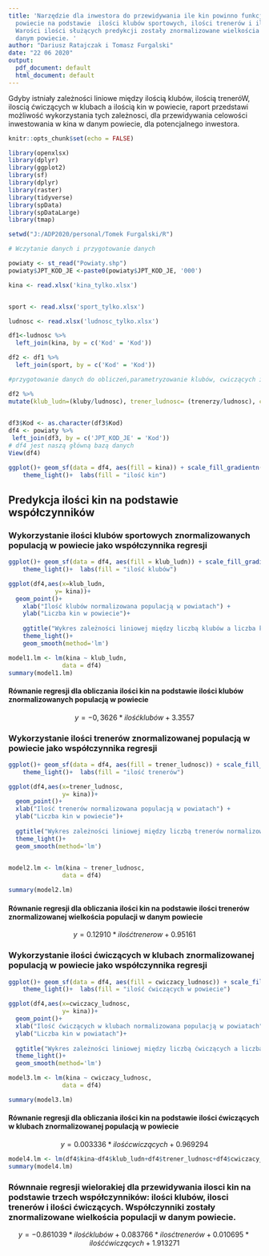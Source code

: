 ---
title: 'Narzędzie dla inwestora do przewidywania ile kin powinno funkcjonować w danym
  powiecie na podstawie  ilości klubów sportowych, ilości trenerów i ilości osób ćwiczących.
  Warości ilości służących predykcji zostały znormalizowane wielkościa populacji w
  danym powiecie. '
author: "Dariusz Ratajczak i Tomasz Furgalski"
date: "22 06 2020"
output:
  pdf_document: default
  html_document: default
---
Gdyby istniały zależności liniowe między ilością klubów, ilością treneróW, iloscią ćwiczących w klubach a ilością kin w powiecie, raport przedstawi możliwość wykorzystania tych zależnosci, dla przewidywania celowości inwestowania w kina w danym powiecie, dla potencjalnego inwestora.


```{r setup, include=FALSE,echo =FALSE,}
knitr::opts_chunk$set(echo = FALSE)
```
```{r,echo=FALSE,message = FALSE,warning = FALSE,include = FALSE}

library(openxlsx)
library(dplyr)
library(ggplot2)
library(sf)
library(dplyr) 
library(raster) 
library(tidyverse) 
library(spData) 
library(spDataLarge) 
library(tmap)
```

```{r,echo=FALSE,message = FALSE,warning = FALSE,include = FALSE}
setwd("J:/ADP2020/personal/Tomek Furgalski/R")
```
```{r,echo=FALSE,message = FALSE,warning = FALSE,include = FALSE}
# Wczytanie danych i przygotowanie danych

powiaty <- st_read("Powiaty.shp")
powiaty$JPT_KOD_JE <-paste0(powiaty$JPT_KOD_JE, '000')

kina <- read.xlsx('kina_tylko.xlsx')


sport <- read.xlsx('sport_tylko.xlsx')

ludnosc <- read.xlsx('ludnosc_tylko.xlsx')

df1<-ludnosc %>%
  left_join(kina, by = c('Kod' = 'Kod'))

df2 <- df1 %>%
  left_join(sport, by = c('Kod' = 'Kod'))

#przygotowanie danych do obliczeń,parametryzowanie klubów, cwiczących i trenerów #przez ludnosc. .

df2 %>%
mutate(klub_ludn=(kluby/ludnosc), trener_ludnosc= (trenerzy/ludnosc), cwiczacy_ludnosc=(cwiczacy/ludnosc)) ->df3
  

df3$Kod <- as.character(df3$Kod)
df4 <- powiaty %>%
 left_join(df3, by = c('JPT_KOD_JE' = 'Kod'))
# df4 jest naszą główną bazą danych
View(df4)

```

```{r,echo=FALSE,message = FALSE,warning = FALSE}
ggplot()+ geom_sf(data = df4, aes(fill = kina)) + scale_fill_gradientn(colors = terrain.colors(20))+ ggtitle("Ilość kin w powiecie") +
    theme_light()+  labs(fill = "ilość kin")
```

## Predykcja ilości kin na podstawie współczynników

### Wykorzystanie ilości klubów sportowych znormalizowanych populacją w powiecie jako współczynnika regresji

```{r,echo=FALSE,message = FALSE,warning = FALSE}
ggplot()+ geom_sf(data = df4, aes(fill = klub_ludn)) + scale_fill_gradientn(colors = terrain.colors(20))+ ggtitle("Ilość klubów normalizowana populacją w powiecie") +
    theme_light()+  labs(fill = "ilość klubów")
```
```{r,echo=FALSE, message = FALSE, warning = FALSE}
ggplot(df4,aes(x=klub_ludn,
             y= kina))+
  geom_point()+
    xlab("Ilość klubów normalizowana populacją w powiatach") +
    ylab("Liczba kin w powiecie")+
  
    ggtitle("Wykres zależności liniowej między liczbą klubów a liczba kin") +
    theme_light()+
    geom_smooth(method='lm')

```
```{r,echo=FALSE,message = FALSE,warning = FALSE,include = FALSE}
model1.lm <- lm(kina ~ klub_ludn, 
               data = df4) 
summary(model1.lm)
```
#### Równanie regresji dla obliczania ilości kin na podstawie ilości klubów znormalizowanych populacją w powiecie
$$ y=   -0,3626  * ilość klubów + 3.3557 $$


### Wykorzystanie ilości trenerów znormalizowanej populacją w powiecie jako współczynnika regresji

```{r,echo=FALSE,message = FALSE,warning = FALSE}
ggplot()+ geom_sf(data = df4, aes(fill = trener_ludnosc)) + scale_fill_gradientn(colors = terrain.colors(20))+ ggtitle("Ilość trenerów normalizowana populacją w powiecie") +
    theme_light()+  labs(fill = "ilość trenerów")

```
```{r,echo=FALSE,message = FALSE,warning = FALSE}
ggplot(df4,aes(x=trener_ludnosc,
               y= kina))+
  geom_point()+
  xlab("Ilość trenerów normalizowana populacją w powiatach") +
  ylab("Liczba kin w powiecie")+
  
  ggtitle("Wykres zależności liniowej między liczbą trenerów normalizowaną populacją w powiecie a liczbą kin") +
  theme_light()+
  geom_smooth(method='lm')
  

```

```{r,echo=FALSE,message = FALSE,warning = FALSE,include = FALSE}
model2.lm <- lm(kina ~ trener_ludnosc,
               data = df4) 

summary(model2.lm)
```
#### Równanie regresji dla obliczania ilości kin na podstawie ilości trenerów znormalizowanej wielkościa populacji w danym powiecie
$$ y=   0.12910  * ilość trenerow + 0.95161 $$


### Wykorzystanie ilości ćwiczących w klubach znormalizowanej populacją w powiecie jako współczynnika regresji
```{r,echo=FALSE,message = FALSE,warning = FALSE}
ggplot()+ geom_sf(data = df4, aes(fill = cwiczacy_ludnosc)) + scale_fill_gradientn(colors = terrain.colors(20))+ ggtitle("Ilość ćwiczących w klubach w powiecie") +
    theme_light()+  labs(fill = "ilość ćwiczących w powiecie")
```




```{r,echo=FALSE,message = FALSE,warning = FALSE}
ggplot(df4,aes(x=cwiczacy_ludnosc,
               y= kina))+
  geom_point()+
  xlab("Ilość ćwiczących w klubach normalizowana populacją w powiatach") +
  ylab("Liczba kin w powiatach")+
  
  ggtitle("Wykres zależności liniowej między liczbą ćwiczących a liczba kin") +
  theme_light()+
  geom_smooth(method='lm')
```
```{r,echo=FALSE,message = FALSE,warning = FALSE,include = FALSE}
model3.lm <- lm(kina ~ cwiczacy_ludnosc, 
               data = df4) 

summary(model3.lm)

```
#### Równanie regresji dla obliczania ilości kin na podstawie ilości ćwiczących w klubach znormalizowanej populacją w powiecie 
$$ y=   0.003336  * ilość cwiczących + 0.969294 $$
```{r,echo=FALSE,message = FALSE,warning = FALSE,include = FALSE}
model4.lm <- lm(df4$kina~df4$klub_ludn+df4$trener_ludnosc+df4$cwiczacy_ludnosc)
summary(model4.lm)
```

### Równnaie regresji wielorakiej dla przewidywania ilosci kin na podstawie trzech współczynników: ilości klubów, ilosci trenerów i ilości ćwiczących. Współczynniki zostały znormalizowane wielkościa populacji w danym powiecie.

$$ y=   -0.861039  * ilość klubów + 0.083766 * ilosć trenerów + 0.010695 * ilość ćwiczących +  1.913271 $$

